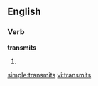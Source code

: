 ==English==

===Verb===
'''transmits'''

# {{third-person singular of|[[transmit]]}}

[[simple:transmits]]
[[vi:transmits]]
